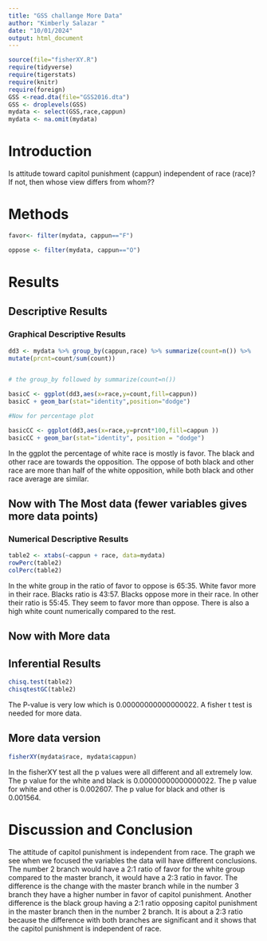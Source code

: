 ```yaml
---
title: "GSS challange More Data"
author: "Kimberly Salazar "
date: "10/01/2024"
output: html_document
---
```








```r
source(file="fisherXY.R")
require(tidyverse)
require(tigerstats)
require(knitr)
require(foreign)
GSS <-read.dta(file="GSS2016.dta")
GSS <- droplevels(GSS)
mydata <- select(GSS,race,cappun)
mydata <- na.omit(mydata)
```

# Introduction

<!--In this section you explain what you are trying to show.  Where did the data come from?  What is the research or other question you are trying to answer?.  If you skimp in this section expect to be marked down in your grade. Paint a picture of the project a couple of paragraphs is expected!-->

Is attitude toward capitol punishment (cappun) independent of race (race)?
If not, then whose view differs from whom??

# Methods

<!--Decide on your methods:  use "variable analysis" or other appropriate descriptors.  Make sure to choose at least one graphical method and at least one numerical method. Discuss what data manipulations may be needed for example subsetting or other binning procedures and what sort of graphical displays and inferential tools will be used!-->
```r
favor<- filter(mydata, cappun=="F")
```

```r
oppose <- filter(mydata, cappun=="O")
```
# Results

<!--Divide this section into two sub-sections:  One for your descriptive  results and one for your inferential results.!-->

## Descriptive Results

### Graphical Descriptive Results

<!--Graphical results here.  Make sure to show your code.  Provide appropriate labels for axes, giving units if possible, and provide a good title for the graph, too.  Use the graphical results to describe the patterns if any that exist in the data as focused toward the research question. Bottom line is to explain the features of the graph that are relevant to conforming or departing to what is expected by your null hypothesis !-->
```r
dd3 <- mydata %>% group_by(cappun,race) %>% summarize(count=n()) %>% 
mutate(prcnt=count/sum(count))


# the group_by followed by summarize(count=n())

basicC <- ggplot(dd3,aes(x=race,y=count,fill=cappun))
basicC + geom_bar(stat="identity",position="dodge")

#Now for percentage plot

basicCC <- ggplot(dd3,aes(x=race,y=prcnt*100,fill=cappun )) 
basicCC + geom_bar(stat="identity", position = "dodge")
```

In the ggplot the percentage of white race is mostly is favor. The black and other race are towards the opposition. The oppose of both black and other race are more than half of the white opposition, while both black and other race average are similar.

## Now with The Most data (fewer variables gives more data points)

### Numerical Descriptive Results

<!--Numerical results go here. Use the numerical results to describe the patterns if any that exist in the data as focused toward the research question!-->
```r
table2 <- xtabs(~cappun + race, data=mydata)
rowPerc(table2)
colPerc(table2)
```

In the white group in the ratio of favor to oppose is 65:35. White favor more in their race. Blacks ratio is 43:57. Blacks oppose more in their race. In other their ratio is 55:45. They seem to favor more than oppose. There is also a high white count numerically compared to the rest.



## Now with More data



## Inferential Results

<!--State hypothesis clearly.  Make sure your discussion of the inferential test covers all the aspects that the test output produces, such as test statistic, p-value etc.  Make a decision about the null hypothesis, explain the assumptions on which the selected test/procedure was based, and why the chosen procedure satisfys the assumptions and is appropriate to answer the research question!-->

```r
chisq.test(table2)
chisqtestGC(table2)
```

The P-value is very low which is 0.00000000000000022. A fisher t test is needed for more data.

## More data version

```r
fisherXY(mydata$race, mydata$cappun)
```
  In the fisherXY test all the p values were all different and all extremely low. The p value for the white and black is 0.00000000000000022. The p value for white and other is 0.002607. The p value for black and other is 0.001564.
  
# Discussion and Conclusion

<!--Discussion and conclusion here.  If you found a relationship be sure to consider whether the relationship occurs because one of the variavbles causes the other, or whether they perhasps are related for some other reason.  Watch the chapter 6 videos from the GeorgeTown videos collection.!-->

The attitude of capitol punishment is independent from race. The graph we see when we focused the variables the data will have different conclusions. The number 2 branch would have a 2:1 ratio of favor for the white group compared to the master branch, it would have a 2:3 ratio in favor. The difference is the change with the master branch while in the number 3 branch they have a higher number in favor of capitol punishment. Another difference is the black group having a 2:1 ratio opposing capitol punishment in the master branch then in the number 2 branch. It is about a 2:3 ratio because the difference with both branches are significant and it shows that the capitol punishment is independent of race. 
